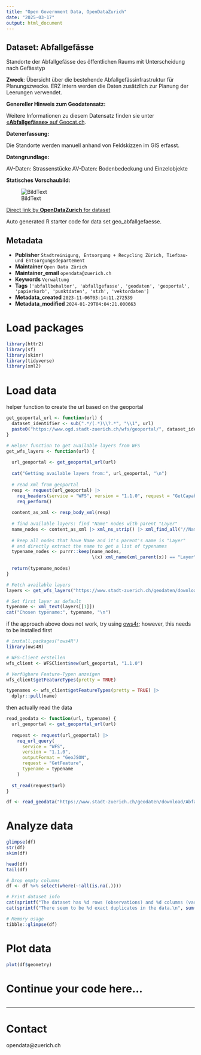 ```yaml
---
title: "Open Government Data, OpenDataZurich"
date: "2025-03-17"
output: html_document
---
```


## Dataset: Abfallgefässe

Standorte der Abfallgefässe des öffentlichen Raums mit Unterscheidung nach Gefässtyp

**Zweck**: Übersicht über die bestehende Abfallgefässinfrastruktur für Planungszwecke. ERZ intern werden die Daten zusätzlich zur Planung der Leerungen verwendet. 

**Genereller Hinweis zum Geodatensatz:**


Weitere Informationen zu diesem Datensatz finden sie unter [«**Abfallgefässe»** auf Geocat.ch](https://www.geocat.ch/geonetwork/srv/ger/catalog.search#/metadata/c899f44f-7c8b-89b5-3c27-617cc9fdfa56).				
			   

**Datenerfassung:**

Die Standorte werden manuell anhand von Feldskizzen im GIS erfasst. 

**Datengrundlage:**

AV-Daten: Strassenstücke
AV-Daten: Bodenbedeckung und Einzelobjekte

**Statisches Vorschaubild:**

![BildText](https://www.gis.stadt-zuerich.ch/zueriplan_docs/geocat/c899f44f-7c8b-89b5-3c27-617cc9fdfa56.png)



[Direct link by **OpenDataZurich** for dataset](https://data.stadt-zuerich.ch/dataset/geo_abfallgefaesse)

Auto generated R starter code for data set geo_abfallgefaesse.

## Metadata

- **Publisher** `Stadtreinigung, Entsorgung + Recycling Zürich, Tiefbau- und Entsorgungsdepartement`
- **Maintainer** `Open Data Zürich`
- **Maintainer_email** `opendata@zuerich.ch`
- **Keywords** `Ver­walt­ung`
- **Tags** `['abfallbehalter', 'abfallgefasse', 'geodaten', 'geoportal', 'papierkorb', 'punktdaten', 'stzh', 'vektordaten']`
- **Metadata_created** `2023-11-06T03:14:11.272539`
- **Metadata_modified** `2024-01-29T04:04:21.000663`


# Load packages

```r
library(httr2)
library(sf)
library(skimr)
library(tidyverse)
library(xml2)
```

# Load data

helper function to create the url based on the geoportal
```r
get_geoportal_url <- function(url) {
  dataset_identifier <- sub(".*/(.*)\\?.*", "\\1", url)
  paste0("https://www.ogd.stadt-zuerich.ch/wfs/geoportal/", dataset_identifier)
}
```

```r
# Helper function to get available layers from WFS
get_wfs_layers <- function(url) {
  
  url_geoportal <- get_geoportal_url(url)
  
  cat("Getting available layers from:", url_geoportal, "\n")
  
  # read xml from geoportal
  resp <- request(url_geoportal) |> 
    req_headers(service = "WFS", version = "1.1.0", request = "GetCapabilities") |> 
    req_perform()
  
  content_as_xml <- resp_body_xml(resp)
  
  # find available layers: find "Name" nodes with parent "Layer"
  name_nodes <- content_as_xml |> xml_ns_strip() |> xml_find_all("//Name")
  
  # keep all nodes that have Name and it's parent's name is "Layer"
  # and directly extract the name to get a list of typenames
  typename_nodes <- purrr::keep(name_nodes,
                                \(x) xml_name(xml_parent(x)) == "Layer")
  
  return(typename_nodes)
}

# Fetch available layers
layers <- get_wfs_layers("https://www.stadt-zuerich.ch/geodaten/download/Abfallgefaesse?format=geojson_link")

# Set first layer as default
typename <- xml_text(layers[[1]])
cat("Chosen typename:", typename, "\n")
```

if the approach above does not work, try using [ows4r](https://eblondel.github.io/ows4R/); however, this needs to be installed first
```r
# install.packages("ows4R")
library(ows4R)

# WFS-Client erstellen
wfs_client <- WFSClient$new(url_geoportal, "1.1.0")

# Verfügbare Feature-Typen anzeigen
wfs_client$getFeatureTypes(pretty = TRUE)

typenames <- wfs_client$getFeatureTypes(pretty = TRUE) |> 
  dplyr::pull(name)
```

then actually read the data
```r
read_geodata <- function(url, typename) {
  url_geoportal <- get_geoportal_url(url)
  
  request <- request(url_geoportal) |>
    req_url_query(
      service = "WFS",
      version = "1.1.0",
      outputFormat = "GeoJSON",
      request = "GetFeature",
      typename = typename
    )
  
  st_read(request$url)
}

df <- read_geodata("https://www.stadt-zuerich.ch/geodaten/download/Abfallgefaesse?format=geojson_link", typename)
```

# Analyze data

```r

glimpse(df)
str(df)
skim(df)

head(df)
tail(df)

# Drop empty columns
df <- df %>% select(where(~!all(is.na(.))))

# Print dataset info
cat(sprintf("The dataset has %d rows (observations) and %d columns (variables).\n", nrow(df), ncol(df)))
cat(sprintf("There seem to be %d exact duplicates in the data.\n", sum(duplicated(df))))

# Memory usage
tibble::glimpse(df)
```

# Plot data

```r
plot(df$geometry)
```
# Continue your code here...

```r

```

------------------------------------------------------------------------

# Contact

opendata@zuerich.ch
